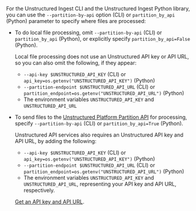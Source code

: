 For the Unstructured Ingest CLI and the Unstructured Ingest Python library, you can use the `--partition-by-api` option (CLI) or `partition_by_api` (Python) parameter to specify where files are processed:

- To do local file processing, omit `--partition-by-api` (CLI) or `partition_by_api` (Python), or explicitly specify `partition_by_api=False` (Python).

  Local file processing does not use an Unstructured API key or API URL, so you can also omit the following, if they appear:

  - `--api-key $UNSTRUCTURED_API_KEY` (CLI) or `api_key=os.getenv("UNSTRUCTURED_API_KEY")` (Python)
  - `--partition-endpoint $UNSTRUCTURED_API_URL` (CLI) or `partition_endpoint=os.getenv("UNSTRUCTURED_API_URL")` (Python)
  - The environment variables `UNSTRUCTURED_API_KEY` and `UNSTRUCTURED_API_URL`

- To send files to the [Unstructured Platform Partition API](/platform-api/partition-api/overview) for processing, specify `--partition-by-api` (CLI) or `partition_by_api=True` (Python). 

  Unstructured API services also requires an Unstructured API key and API URL, by adding the following:

  - `--api-key $UNSTRUCTURED_API_KEY` (CLI) or `api_key=os.getenv("UNSTRUCTURED_API_KEY")` (Python)
  - `--partition-endpoint $UNSTRUCTURED_API_URL` (CLI) or `partition_endpoint=os.getenv("UNSTRUCTURED_API_URL")` (Python)
  - The environment variables `UNSTRUCTURED_API_KEY` and `UNSTRUCTURED_API_URL`, representing your API key and API URL, respectively.

  [Get an API key and API URL](/platform-api/partition-api/overview).